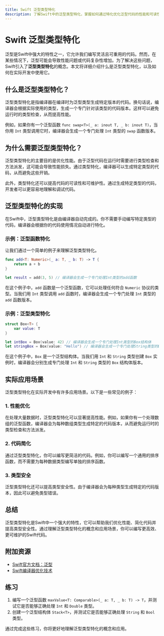 ```yaml
---
title: Swift 泛型类型特化
description: 了解Swift中的泛型类型特化，掌握如何通过特化优化泛型代码的性能和可读性。
---
```


# Swift 泛型类型特化

泛型是Swift中强大的特性之一，它允许我们编写灵活且可重用的代码。然而，在某些情况下，泛型可能会导致性能问题或代码复杂性增加。为了解决这些问题，Swift引入了**泛型类型特化**的概念。本文将详细介绍什么是泛型类型特化，以及如何在实际开发中使用它。

## 什么是泛型类型特化？

泛型类型特化是指编译器在编译时为泛型类型生成特定版本的代码。换句话说，编译器会根据实际使用的类型，生成一个专门针对该类型的代码版本。这样可以避免运行时的类型检查，从而提高性能。

例如，如果你有一个泛型函数 `func swap<T>(_ a: inout T, _ b: inout T)`，当你用 `Int` 类型调用它时，编译器会生成一个专门处理 `Int` 类型的 `swap` 函数版本。

## 为什么需要泛型类型特化？

泛型类型特化的主要目的是优化性能。由于泛型代码在运行时需要进行类型检查和方法派发，这可能会导致性能损失。通过类型特化，编译器可以生成特定类型的代码，从而避免这些开销。

此外，类型特化还可以提高代码的可读性和可维护性。通过生成特定类型的代码，开发者可以更容易地理解和调试代码。

## 泛型类型特化的实现

在Swift中，泛型类型特化是由编译器自动完成的。你不需要手动编写特定类型的代码，编译器会根据你的代码使用情况自动进行特化。

### 示例：泛型函数特化

让我们通过一个简单的例子来理解泛型类型特化。

```swift
func add<T: Numeric>(_ a: T, _ b: T) -> T {
    return a + b
}

let result = add(3, 5) // 编译器会生成一个专门处理Int类型的add函数
```

在这个例子中，`add` 函数是一个泛型函数，它可以处理任何符合 `Numeric` 协议的类型。当我们用 `Int` 类型调用 `add` 函数时，编译器会生成一个专门处理 `Int` 类型的 `add` 函数版本。

### 示例：泛型类型特化

```swift
struct Box<T> {
    var value: T
}

let intBox = Box(value: 42) // 编译器会生成一个专门处理Int类型的Box结构体
let stringBox = Box(value: "Hello") // 编译器会生成一个专门处理String类型的Box结构体
```

在这个例子中，`Box` 是一个泛型结构体。当我们用 `Int` 和 `String` 类型创建 `Box` 实例时，编译器会分别生成专门处理 `Int` 和 `String` 类型的 `Box` 结构体版本。

## 实际应用场景

泛型类型特化在实际开发中有许多应用场景。以下是一些常见的例子：

### 1. 性能优化

在处理大量数据时，泛型类型特化可以显著提高性能。例如，如果你有一个处理数组的泛型函数，编译器会为每种数组类型生成特定的代码版本，从而避免运行时的类型检查和方法派发。

### 2. 代码简化

通过泛型类型特化，你可以编写更简洁的代码。例如，你可以编写一个通用的排序函数，而不需要为每种数据类型编写单独的排序函数。

### 3. 类型安全

泛型类型特化还可以提高类型安全性。由于编译器会为每种类型生成特定的代码版本，因此可以避免类型错误。

## 总结

泛型类型特化是Swift中一个强大的特性，它可以帮助我们优化性能、简化代码并提高类型安全性。通过理解泛型类型特化的概念和应用场景，你可以编写更高效、更可维护的Swift代码。

## 附加资源

- [Swift官方文档：泛型](https://docs.swift.org/swift-book/LanguageGuide/Generics.html)
- [Swift编译器优化技术](https://github.com/apple/swift/blob/main/docs/OptimizationTips.rst)

## 练习

1. 编写一个泛型函数 `maxValue<T: Comparable>(_ a: T, _ b: T) -> T`，并测试它是否能够正确处理 `Int` 和 `Double` 类型。
2. 创建一个泛型结构体 `Stack<T>`，并测试它是否能够正确处理 `String` 和 `Bool` 类型。

通过完成这些练习，你将更好地理解泛型类型特化的概念和应用。